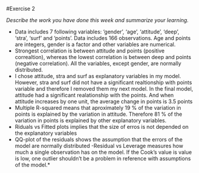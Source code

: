 
#Exercise 2

*Describe the work you have done this week and summarize your learning.*

- Data includes 7 following variables: 'gender', 'age', 'attitude', 'deep', 'stra', 'surf' and 'points'. Data includes 166 observations. Age and points are integers, gender is a factor and other variables are numerical.
- Strongest correlation is between attitude and points (positive correaltion), whereas the lowest correlation is between deep and points (negative correlation). All the variables, except gender, are normally distributed.
- I chose attitude, stra and surf as explanatory variables in my model. However, stra and surf did not have a significant realtionship with points variable and therefore I removed them my next model. In the final model, attitude had a significant realationship with the points. And when attitude increases by one unit, the average change in points is 3.5 points
- Multiple R-squared means that aproximately 19 % of the variation in points is explained by the variation in attitude. Therefore 81 % of the variation in points is explained by other explanatory variables.
- Riduals vs Fitted plots implies that the size of erros is not depended on the explanatory variables
- QQ-plot of the residuals shows the assumption that the errors of the model are normally distributed
-Residual vs Leverage measures how much a single observation has on the model. If the Cook's value is value is low, one outlier shouldn't be a problem in reference with assumptions of the model.*


